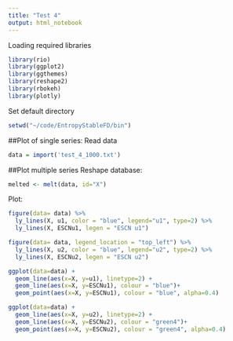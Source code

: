 ```yaml
---
title: "Test 4"
output: html_notebook
---
```


Loading required libraries

```r
library(rio)
library(ggplot2)
library(ggthemes)
library(reshape2)
library(rbokeh)
library(plotly)
```

Set default directory
```r
setwd("~/code/EntropyStableFD/bin")
```

##Plot of single series:
Read data
```r
data = import('test_4_1000.txt')
```
##Plot multiple series
Reshape database:
```r
melted <- melt(data, id="X")
```

Plot:
```r
figure(data= data) %>%
  ly_lines(X, u1, color = "blue", legend="u1", type=2) %>%
  ly_lines(X, ESCNu1, legen = "ESCN u1")
```

```r
figure(data= data, legend_location = "top_left") %>%
  ly_lines(X, u2, color = "blue", legend="u2", type=2) %>%
  ly_lines(X, ESCNu2, legen = "ESCN u2")
```
```r
ggplot(data=data) +
  geom_line(aes(x=X, y=u1), linetype=2) +
  geom_line(aes(x=X, y=ESCNu1), colour = "blue")+
  geom_point(aes(x=X, y=ESCNu1), colour = "blue", alpha=0.4)
```
```r
ggplot(data=data) +
  geom_line(aes(x=X, y=u2), linetype=2) +
  geom_line(aes(x=X, y=ESCNu2), colour = "green4")+
  geom_point(aes(x=X, y=ESCNu2), colour = "green4", alpha=0.4)
```
